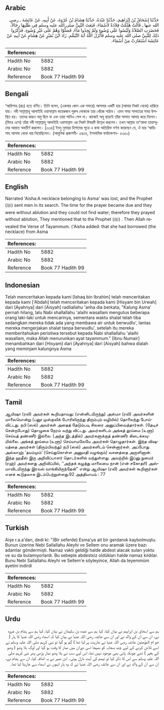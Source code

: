 ## Arabic


<div dir="rtl" lang="ar" style={{fontSize:'larger',backgroundColor:'#f8f9fa',padding:20}}>
حَدَّثَنَا إِسْحَاقُ بْنُ إِبْرَاهِيمَ، حَدَّثَنَا عَبْدَةُ، حَدَّثَنَا هِشَامُ بْنُ عُرْوَةَ، عَنْ أَبِيهِ، عَنْ عَائِشَةَ ـ رضى الله عنها ـ قَالَتْ هَلَكَتْ قِلاَدَةٌ لأَسْمَاءَ، فَبَعَثَ النَّبِيُّ صلى الله عليه وسلم فِي طَلَبِهَا رِجَالاً، فَحَضَرَتِ الصَّلاَةُ وَلَيْسُوا عَلَى وُضُوءٍ وَلَمْ يَجِدُوا مَاءً، فَصَلَّوْا وَهُمْ عَلَى غَيْرِ وُضُوءٍ، فَذَكَرُوا ذَلِكَ لِلنَّبِيِّ صلى الله عليه وسلم فَأَنْزَلَ اللَّهُ آيَةَ التَّيَمُّمِ‏.‏ زَادَ ابْنُ نُمَيْرٍ عَنْ هِشَامٍ عَنْ أَبِيهِ عَنْ عَائِشَةَ اسْتَعَارَتْ مِنْ أَسْمَاءَ‏.‏
</div>
<div style={{backgroundColor:'#f8f9fa',padding:20, marginBottom: 10}}><table> <thead> <tr> <th>References:</th> <th></th> </tr> </thead> <tbody><tr><td>Hadith No</td><td>5882</td></tr><tr><td>Arabic No</td><td>5882</td></tr><tr><td>Reference</td><td>Book 77 Hadith 99</td></tr></tbody></table></div>

## Bengali


<div dir="ltr" lang="bn" style={{fontSize:'larger',backgroundColor:'#f8f9fa',padding:20}}>
‘আয়িশাহ (রাঃ) হতে বর্ণিত। তিনি বলেন, (একবার কোন এক সফরে) আসমার একটি হার (আমার নিকট থেকে) হারিয়ে যায়। নবী সাল্লাল্লাহু আলাইহি ওয়াসাল্লাম কয়েকজন পুরুষ লোককে তার খোঁজে পাঠান। এমন সময় সালাতের সময় উপস্থিত হয়। তাদের কারও অযু ছিল না এবং তারা পানিও পেল না। কাজেই অযু ছাড়াই তাঁরা সালাত আদায় করে নিলেন। (ফিরে এসে) তাঁরা নবী সাল্লাল্লাহু আলাইহি ওয়াসাল্লাম এর নিকট বিষয়টি উল্লেখ করলেন। তখন আল্লাহ তা‘আলা তায়াম্মুমের আয়াত অবতীর্ণ করলেন। [৩৩৪] ইবনু নুমায়র হিশামের সূত্রে এ কথা অতিরিক্ত বর্ণনা করেছেন যে, ঐ হার ‘আয়িশাহ আসমা থেকে ধার নিয়েছিলেন। (আধুনিক প্রকাশনী- ৫৪৫৪, ইসলামিক ফাউন্ডেশন- ৫৩৫০)
</div>
<div style={{backgroundColor:'#f8f9fa',padding:20, marginBottom: 10}}><table> <thead> <tr> <th>References:</th> <th></th> </tr> </thead> <tbody><tr><td>Hadith No</td><td>5882</td></tr><tr><td>Arabic No</td><td>5882</td></tr><tr><td>Reference</td><td>Book 77 Hadith 99</td></tr></tbody></table></div>

## English


<div dir="ltr" lang="en" style={{fontSize:'larger',backgroundColor:'#f8f9fa',padding:20}}>
Narrated 'Aisha:A necklace belonging to Asma' was lost, and the Prophet (ﷺ) sent men in its search. The time for the prayer became due and they were without ablution and they could not find water; therefore they prayed without ablution, They mentioned that to the Prophet (ﷺ) . Then Allah revealed the Verse of Tayammum. ('Aisha added: that she had borrowed (the necklace) from Asma
</div>
<div style={{backgroundColor:'#f8f9fa',padding:20, marginBottom: 10}}><table> <thead> <tr> <th>References:</th> <th></th> </tr> </thead> <tbody><tr><td>Hadith No</td><td>5882</td></tr><tr><td>Arabic No</td><td>5882</td></tr><tr><td>Reference</td><td>Book 77 Hadith 99</td></tr></tbody></table></div>

## Indonesian


<div dir="ltr" lang="id" style={{fontSize:'larger',backgroundColor:'#f8f9fa',padding:20}}>
Telah menceritakan kepada kami [Ishaq bin Ibrahim] telah menceritakan kepada kami ['Abdah] telah menceritakan kepada kami [Hisyam bin Urwah] dari [Ayahnya] dari [Aisyah] radliallahu 'anha dia berkata; "Kalung Asma' pernah hilang, lalu Nabi shallallahu 'alaihi wasallam mengutus beberapa orang laki-laki untuk mencarinya, sementara waktu shalat telah tiba sedangkan mereka tidak ada yang membawa air untuk berwudlu', lantas mereka mengerjakan shalat tanpa berwudlu', setelah itu mereka memberitahukan peristiwa tersebut kepada Nabi shallallahu 'alaihi wasallam, maka Allah menurunkan ayat tayammum." [Ibnu Numair] menambahkan dari [Hisyam] dari [Ayahnya] dari [Aisyah] bahwa dialah yang meminjam kalungnya Asma
</div>
<div style={{backgroundColor:'#f8f9fa',padding:20, marginBottom: 10}}><table> <thead> <tr> <th>References:</th> <th></th> </tr> </thead> <tbody><tr><td>Hadith No</td><td>5882</td></tr><tr><td>Arabic No</td><td>5882</td></tr><tr><td>Reference</td><td>Book 77 Hadith 99</td></tr></tbody></table></div>

## Tamil


<div dir="ltr" lang="ta" style={{fontSize:'larger',backgroundColor:'#f8f9fa',padding:20}}>
ஆயிஷா (ரலி) அவர்கள் கூறியதாவது: (என்னிடமிருந்து) அஸ்மா (ரலி) அவர்களின் மாலையொன்று (பனூ முஸ்தலிக் போரிலிருந்து திரும்பும் வழியில்) தொலைந்து போய்விட்டது. நபி (ஸல்) அவர்கள் அதைத் தேடும்படி சிலரை அனுப்பிவைத்தார்கள். (தேடிச் சென்றபோது) தொழுகை நேரம் வந்து விட்டது. அவர்களிடம் அங்கத் தூய்மை (உளூ) செய்யத் தண்ணீர் இல்லை. (அந்த இடத்தில்) அவர்களுக்குத் தண்ணீர் கிடைக்கவுமில்லை. அங்கத் தூய்மை (உளூ) செய்யாமலேயே அவர்கள் தொழுதார்கள். இந்த விஷயத்தை அவர்கள் (திரும்பிவந்து) நபி (ஸல்) அவர்களிடம் சென்னார்கள். அப்போது அல்லாஹ் ‘தயம்மும்’ (செய்துகொள்ள அனுமதி வழங்கும்) வசனத்தை அருளினான். இந்த ஹதீஸ் இரு அறிவிப்பாளர் தொடர்களில் வந்துள்ளது. அவற்றில் இப்னு நுமைர் (ரஹ்) அவர்களது அறிவிப்பில், ‘‘அந்தக் கழுத்து மாலையை நான் (என் சகோதரி) அஸ்மாவிடமிருந்து இரவல் வாங்கியிருந்தேன்” என்று ஆயிஷா (ரலி) அவர்கள் கூறினார்கள் எனக் கூடுதலாக இடம்பெற்றுள்ளது.92 அத்தியாயம் : 77
</div>
<div style={{backgroundColor:'#f8f9fa',padding:20, marginBottom: 10}}><table> <thead> <tr> <th>References:</th> <th></th> </tr> </thead> <tbody><tr><td>Hadith No</td><td>5882</td></tr><tr><td>Arabic No</td><td>5882</td></tr><tr><td>Reference</td><td>Book 77 Hadith 99</td></tr></tbody></table></div>

## Turkish


<div dir="ltr" lang="tr" style={{fontSize:'larger',backgroundColor:'#f8f9fa',padding:20}}>
Aişe r.a.a'dan, dedi ki: "(Bir seferde) Esma'ya ait bir gerdanıık kaybolmuştu. Bunun üzerine Nebi Sallallahu Aleyhi ve Sellem onu aramak üzere bazı adamlar göndermişti. Namaz vakti geldiği halde abdest alacak suları yoktu ve su da bulamıyorlardı. Bu sebeple abdestsiz oldükları halde namaz kıldılar. Bunu Nebi Sallallahu Aleyhi ve Sellem'e söyleyince, Allah da teyemmüm ayetini indirdi
</div>
<div style={{backgroundColor:'#f8f9fa',padding:20, marginBottom: 10}}><table> <thead> <tr> <th>References:</th> <th></th> </tr> </thead> <tbody><tr><td>Hadith No</td><td>5882</td></tr><tr><td>Arabic No</td><td>5882</td></tr><tr><td>Reference</td><td>Book 77 Hadith 99</td></tr></tbody></table></div>

## Urdu


<div dir="rtl" lang="ur" style={{fontSize:'larger',backgroundColor:'#f8f9fa',padding:20}}>
ہم سے اسحاق بن ابراہیم نے بیان کیا، کہا ہم سے عبدہ بن سلیمان نے بیان کیا، کہا ہم سے ہشام بن عروہ نے، ان سے ان کے والد نے اور ان سے عائشہ رضی اللہ عنہا نے بیان کیا کہ اسماء رضی اللہ عنہا کا ہار ( جو ام المؤمنین عائشہ رضی اللہ عنہا نے عاریت پر لیا تھا ) گم ہو گیا تو نبی کریم صلی اللہ علیہ وسلم نے اسے تلاش کرنے کے لیے چند صحابہ کو بھیجا اسی دوران میں نماز کا وقت ہو گیا اور لوگ بلا وضو ( وضو کے بغیر ) تھے چونکہ پانی بھی موجود نہیں تھا، اس لیے سب نے بلا وضو نماز پڑھی پھر نبی کریم صلی اللہ علیہ وسلم سے اس کا ذکر کیا تو تیمم کی آیت نازل ہوئی۔ ابن نمیر نے یہ اضافہ کیا، ان سے ہشام نے، ان سے ان کے والد نے اور ان سے عائشہ رضی اللہ عنہا نے کہ وہ ہار انہوں نے اسماء سے عاریتاً لیا تھا۔
</div>
<div style={{backgroundColor:'#f8f9fa',padding:20, marginBottom: 10}}><table> <thead> <tr> <th>References:</th> <th></th> </tr> </thead> <tbody><tr><td>Hadith No</td><td>5882</td></tr><tr><td>Arabic No</td><td>5882</td></tr><tr><td>Reference</td><td>Book 77 Hadith 99</td></tr></tbody></table></div>
